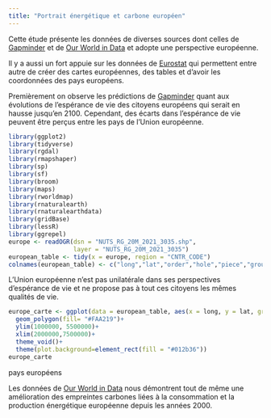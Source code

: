 ```yaml
---
title: "Portrait énergétique et carbone européen"
---
```


Cette étude présente les données de diverses sources dont celles de [Gapminder](https://www.gapminder.org/data/documentation/gd004/) et de [Our World in Data](https://ourworldindata.org/) et adopte une perspective européenne.

Il y a aussi un fort appuie sur les données de [Eurostat](https://ec.europa.eu/eurostat/) qui permettent entre autre de créer des cartes européennes, des tables et d'avoir les coordonnées des pays européens.

Premièrement on observe les prédictions de [Gapminder](https://www.gapminder.org/data/documentation/gd004/) quant aux évolutions de l'espérance de vie des citoyens européens qui serait en hausse jusqu'en 2100. Cependant, des écarts dans l'espérance de vie peuvent être perçus entre les pays de l'Union européenne.


```r
library(ggplot2)
library(tidyverse)
library(rgdal)
library(rmapshaper)
library(sp)
library(sf)
library(broom)
library(maps)
library(rworldmap)
library(rnaturalearth)
library(rnaturalearthdata)
library(gridBase)
library(lessR)
library(ggrepel)
europe <- readOGR(dsn = "NUTS_RG_20M_2021_3035.shp",
                  layer = "NUTS_RG_20M_2021_3035")
european_table <- tidy(x = europe, region = "CNTR_CODE")
colnames(european_table) <- c("long","lat","order","hole","piece","group","pays")

```

L'Union européenne n'est pas unilatérale dans ses perspectives d'espérance de vie et ne propose pas à tout ces citoyens les mêmes qualités de vie.

```r
europe_carte <- ggplot(data = european_table, aes(x = long, y = lat, group = group, fill = "#FAA219"))+
  geom_polygon(fill= "#FAA219")+
  ylim(1000000, 5500000)+
  xlim(2000000,7500000)+
  theme_void()+
  theme(plot.background=element_rect(fill = "#012b36"))
europe_carte
```

<aside>pays européens</aside>

Les données de [Our World in Data](https://ourworldindata.org/) nous démontrent tout de même une amélioration des empreintes carbones liées à la consommation et la production énergétique européenne depuis les années 2000.
